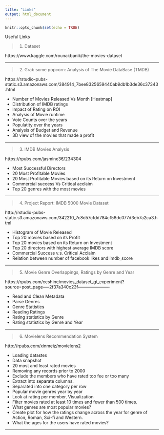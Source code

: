 ```yaml
---
title: "Links"
output: html_document
---
```


```r
knitr::opts_chunk$set(echo = TRUE)
```

Useful Links

> 1. Dataset

https://www.kaggle.com/rounakbanik/the-movies-dataset

-----

> 2. Grab some popcorn: Analysis of The Movie DataBase (TMDB)

https://rstudio-pubs-static.s3.amazonaws.com/384914_7bee8325659440ab9db1b3de36c37343.html

* Number of Movies Released Vs Month [Heatmap]
* Distribution of IMDB ratings
* Impact of Rating on ROI
* Analysis of Movie runtime
* Vote Counts over the years
* Populatity over the years
* Analysis of Budget and Revenue
* 3D view of the movies that made a profit

-----

> 3. IMDB Movies Analysis

https://rpubs.com/jasmine36/234304

* Most Successful Directors
* 20 Most Profitable Movies
* 20 Most Profitable Movies based on its Return on Investment
* Commercial success Vs Critical acclaim
* Top 20 genres with the most movies

-----

> 4. Project Report: IMDB 5000 Movie Dataset

http://rstudio-pubs-static.s3.amazonaws.com/342210_7c8d57cfdd784cf58dc077d3eb7a2ca3.html

* Histogram of Movie Released
* Top 20 movies based on its Profit
* Top 20 movies based on its Return on Investment
* Top 20 directors with highest average IMDB score
* Commercial Success v.s. Critical Acclaim
* Relation between number of facebook likes and imdb_score

-----

> 5. Movie Genre Overlappings, Ratings by Genre and Year

https://rpubs.com/ceshine/movies_dataset_gt_experiment?source=post_page-----2f37a340c23f----------------------

* Read and Clean Metadata
* Parse Genres
* Genre Statistics
* Reading Ratings
* Rating statistics by Genre
* Rating statistics by Genre and Year

-----

> 6. Movielens Recommendation System

http://rpubs.com/xinmeiz/movielens2

 * Loading datastes
 * Data snapshot
 * 20 most and least rated movies
 * Removing any records prior to 2000
 * Exclude the members who have rated too fee or too many
 * Extract into separate columns.
 * Separated into one category per row
 * Popular movie genres year by year
 * Look at rating per member, Visualization
 * Filter movies rated at least 10 times and fewer than 500 times.
 * What genres are most popular movies?
 * Create plot for how the ratings change across the year for genre of Action, Roman, Sci-fi and Western.
 * What the ages for the users have rated movies?

-----